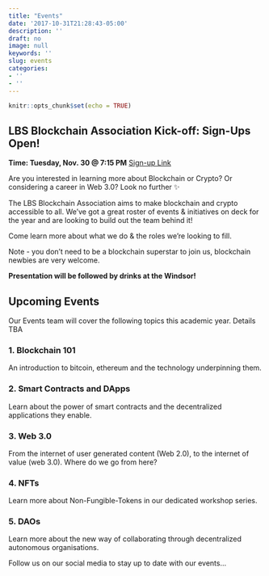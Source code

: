 ```yaml
---
title: "Events"
date: '2017-10-31T21:28:43-05:00'
description: ''
draft: no
image: null
keywords: ''
slug: events
categories:
- ''
- ''
---
```


```r
knitr::opts_chunk$set(echo = TRUE)
```

## LBS Blockchain Association Kick-off: Sign-Ups Open! 

**Time: Tuesday, Nov. 30 @ 7:15 PM** 
[Sign-up Link](https://www.eventbrite.co.uk/e/lbs-blockchain-association-2021-kick-off-tickets-211665877337)

Are you interested in learning more about Blockchain or Crypto? Or considering a career in Web 3.0? Look no further ✨

The LBS Blockchain Association aims to make blockchain and crypto accessible to all. We've got a great roster of events & initiatives on deck for the year and are looking to build out the team behind it! 

Come learn more about what we do & the roles we're looking to fill. 

Note - you don't need to be a blockchain superstar to join us, blockchain newbies are very welcome.

**Presentation will be followed by drinks at the Windsor!**

## Upcoming Events

Our Events team will cover the following topics this academic year. Details TBA

### 1. Blockchain 101 


An introduction to bitcoin, ethereum and the technology underpinning them.



### 2. Smart Contracts and DApps


Learn about the power of smart contracts and the decentralized applications they enable.



### 3. Web 3.0


From the internet of user generated content (Web 2.0), to the internet of value (web 3.0). Where do we go from here?


### 4. NFTs


Learn more about Non-Fungible-Tokens in our dedicated workshop series.

### 5. DAOs


Learn more about the new way of collaborating through decentralized autonomous organisations. 



Follow us on our social media to stay up to date with our events...


